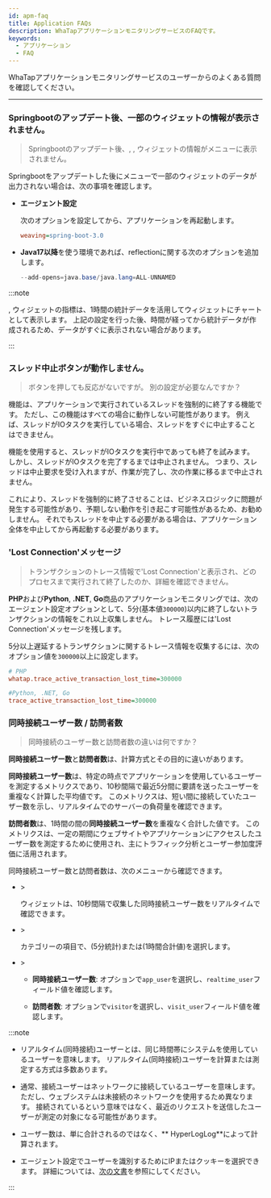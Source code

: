 ```yaml
---
id: apm-faq
title: Application FAQs
description: WhaTapアプリケーションモニタリングサービスのFAQです。
keywords:
  - アプリケーション
  - FAQ
---
```


WhaTapアプリケーションモニタリングサービスのユーザーからのよくある質問を確認してください。 

---

<div className='faqs'>

### Springbootのアップデート後、一部のウィジェットの情報が表示されません。

> Springbootのアップデート後、<Cmdname sid="AA005" className="uitext" />, <Cmdname sid="today_user" className="uitext" />, <Cmdname sid="today_tps" className="uitext" />ウィジェットの情報が<Cmdname sid="side_appDashboard" className="uitext" />メニューに表示されません。

Springbootをアップデートした後に<Cmdname sid="side_appDashboard" className="uitext" />メニューで一部のウィジェットのデータが出力されない場合は、次の事項を確認します。

- **エージェント設定**

  次のオプションを設定してから、アプリケーションを再起動します。

  ```ini title="whatap.conf"
  weaving=spring-boot-3.0
  ```

- **Java17以降**を使う環境であれば、reflectionに関する次のオプションを追加します。

  ```java
  --add-opens=java.base/java.lang=ALL-UNNAMED
  ```

:::note

<Cmdname sid="today_user" className="uitext" />, <Cmdname sid="today_tps" className="uitext" />ウィジェットの指標は、1時間の統計データを活用してウィジェットにチャートとして表示します。 上記の設定を行った後、時間が経ってから統計データが作成されるため、データがすぐに表示されない場合があります。

:::

### スレッド中止ボタンが動作しません。

> <Cmdname sid="stop_thread" className="uitext" />ボタンを押しても反応がないですが。 別の設定が必要なんですか？

<Cmdname sid="stop_thread" className="uitext" />機能は、アプリケーションで実行されているスレッドを強制的に終了する機能です。 ただし、この機能はすべての場合に動作しない可能性があります。 例えば、スレッドがIOタスクを実行している場合、スレッドをすぐに中止することはできません。

<Cmdname sid="stop_thread" className="uitext" />機能を使用すると、スレッドがIOタスクを実行中であっても終了を試みます。 しかし、スレッドがIOタスクを完了するまでは中止されません。 つまり、スレッドは中止要求を受け入れますが、作業が完了し、次の作業に移るまで中止されません。

これにより、スレッドを強制的に終了させることは、ビジネスロジックに問題が発生する可能性があり、予期しない動作を引き起こす可能性があるため、お勧めしません。 それでもスレッドを中止する必要がある場合は、アプリケーション全体を中止してから再起動する必要があります。

### 'Lost Connection'メッセージ

> トランザクションのトレース情報で'Lost Connection'と表示され、どのプロセスまで実行されて終了したのか、詳細を確認できません。

**PHP**および**Python**, **.NET**, **Go**商品のアプリケーションモニタリングでは、次のエージェント設定オプションとして、5分(基本値`300000`)以内に終了しないトランザクションの情報をこれ以上収集しません。 トレース履歴には'Lost Connection'メッセージを残します。 

5分以上遅延するトランザクションに関するトレース情報を収集するには、次のオプション値を`300000`以上に設定します。

```ini title="whatap.ini"
# PHP
whatap.trace_active_transaction_lost_time=300000

#Python, .NET, Go
trace_active_transaction_lost_time=300000
```

### 同時接続ユーザー数 / 訪問者数

> 同時接続のユーザー数と訪問者数の違いは何ですか？

**同時接続ユーザー数**と**訪問者数**は、計算方式とその目的に違いがあります。 

**同時接続ユーザー数**は、特定の時点でアプリケーションを使用しているユーザーを測定するメトリクスであり、10秒間隔で最近5分間に要請を送ったユーザーを重複なく計算した平均値です。 このメトリクスは、短い間に接続していたユーザー数を示し、リアルタイムでのサーバーの負荷量を確認できます。

**訪問者数**は、1時間の間の**同時接続ユーザー数**を重複なく合計した値です。 このメトリクスは、一定の期間にウェブサイトやアプリケーションにアクセスしたユーザー数を測定するために使用され、主にトラフィック分析とユーザー参加度評価に活用されます。

同時接続ユーザー数と訪問者数は、次のメニューから確認できます。

- <Cmdname sid="side_dashboard" className="uitext" /> &gt; <Cmdname sid="side_appDashboard" className="uitext" />

  <Cmdname sid="dashboard_user" className="uitext" />ウィジェットは、10秒間隔で収集した同時接続ユーザー数をリアルタイムで確認できます。

- <Cmdname sid="side_analysis" className="uitext" /> &gt; <Cmdname sid="side_metricsChart" className="uitext" />

  <Cmdname sid="product_type_apm" className="uitext" />カテゴリーの<Cmdname sid="user" className="uitext" />項目で、<Cmdname sid="realtime_user" className="uitext" />(5分統計)または<Cmdname sid="visitor" className="uitext" />(1時間合計値)を選択します。

- <Cmdname sid="side_analysis" className="uitext" /> &gt; <Cmdname sid="side_metricsSearch" className="uitext" />

  - **同時接続ユーザー数**: <Cmdname sid="category" className="uitext" />オプションで`app_user`を選択し、`realtime_user`フィールド値を確認します。

  - **訪問者数**: <Cmdname sid="category" className="uitext" />オプションで`visitor`を選択し、`visit_user`フィールド値を確認します。

:::note

- リアルタイム(同時接続)ユーザーとは、同じ時間帯にシステムを使用しているユーザーを意味します。 リアルタイム(同時接続)ユーザーを計算または測定する方式は多数あります。

- 通常、接続ユーザーはネットワークに接続しているユーザーを意味します。 ただし、ウェブシステムは未接続のネットワークを使用するため異なります。 接続されているという意味ではなく、最近のリクエストを送信したユーザーが測定の対象になる可能性があります。

- ユーザー数は、単に合計されるのではなく、** HyperLogLog**によって計算されます。

- エージェント設定でユーザーを識別するためにIPまたはクッキーを選択できます。 詳細については、[次の文書](../java/metrics-performance-counter#user-counter)を参照にしてください。

:::

</div>

